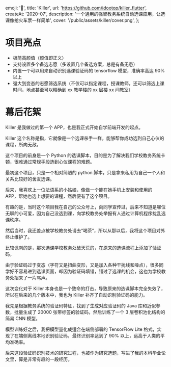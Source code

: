   emoji: '🥷️',
  title: 'Killer',
  url: 'https://github.com/idootop/killer_flutter',
  createAt: '2020-07',
  description: '一个通用的强智教务系统自动选课应用，让选课像抢火车票一样简单',
  cover: '/public/assets/killer/cover.png',
};

# 项目亮点

- 极简高颜值（颜值即正义）
- 支持设置多个备选志愿（多设置几个备选方案，总是有备无患）
- 内置一个可以用来自动识别选课验证码的 tensorflow 模型，准确率高达 90% 以上
- 强大到变态的志愿筛选系统（不仅可以指定课程，授课教师，还可以筛选上课时间，地点甚至可以精确到 xx 教学楼的 xx 层楼 xx 间教室）

# 幕后花絮

Killer 是我做过的第一个 APP，也是我正式开始自学前端开发的起点。

Killer 这个名称是指，它就像是一个选课杀手一样，能够帮你成功选到自己心仪的课程，所向无敌。

这个项目的前身是一个 Python 的选课脚本，目的是为了解决我们学校教务系统卡顿，很难通过常规手段选到心仪课程的难题。

最初这个项目，只是一个相对简陋的 python 脚本，只是拿来私用为自己一个人和关系比较好的舍友选课。

后来，我喜欢上一位法语系的小姑娘，像做一个能在她手机上安装和使用的 APP，帮她也选上想要的课程，然后便有了这个项目。

有趣的是，当时这个项目我在自己的公众号上，向同学宣传过，后来不知道是哪位无聊的小可爱，因为自己没选到课，向学校教务处举报有人通过计算机程序扰乱选课秩序。

然后当时，我还差点被学校教务处请去“喝茶”，所以从那以后，我将这个项目对外终止维护了。

比较讽刺的是，那次选课学校教务处破天荒的，在原来的选课流程上添加了验证码，

由于验证码过于变态（字符又是扭曲变形，又是加入各种干扰线和噪点），很多同学好不容易进到选课页面，却因为验证码填错，错过了选课的机会，这也为学校教务处招来了一片骂声。

这次变化对于 Killer 本身也是一个致命的打击，导致原来的选课脚本完全失效了，所以在后来的几个版本中，我也为 Killer 补齐了自动识别验证码的能力。

我先是根据教务系统的验证码特征，找到了生成对应验证码的 Java 库和近似参数，批量生成了 20000 张带标签的验证码，然后训练了一个 3 层卷积池化结构的简易 CNN 模型。

模型训练好之后，我把模型量化成适合在端侧部署的 TensorFlow Lite 格式，实现了在端侧离线本地识别验证码，最终识别率达到了 90% 以上，远高于人类的平均准确率。

后来这段验证码识别技术的研究过程，也被作为研究选题，写进了我的本科毕业论文里，算是非常有趣的一段经历。
